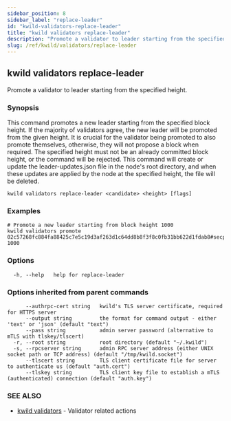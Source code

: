 ```yaml
---
sidebar_position: 8
sidebar_label: "replace-leader"
id: "kwild-validators-replace-leader"
title: "kwild validators replace-leader"
description: "Promote a validator to leader starting from the specified height."
slug: /ref/kwild/validators/replace-leader
---
```


## kwild validators replace-leader

Promote a validator to leader starting from the specified height.

### Synopsis

This command promotes a new leader starting from the specified block height. If the majority of validators agree, the new leader will be promoted from the given height. It is crucial for the validator being promoted to also promote themselves, otherwise, they will not propose a block when required. The specified height must not be an already committed block height, or the command will be rejected. This command will create or update the leader-updates.json file in the node's root directory, and when these updates are applied by the node at the specified height, the file will be deleted.

```
kwild validators replace-leader <candidate> <height> [flags]
```

### Examples

```
# Promote a new leader starting from block height 1000
kwild validators promote 02c57268fc884fa88425c7e5c19d3af263d1c64dd8b8f3f8c0fb31bb622d1fdab8#secp256k1 1000
```

### Options

```
  -h, --help   help for replace-leader
```

### Options inherited from parent commands

```
      --authrpc-cert string   kwild's TLS server certificate, required for HTTPS server
      --output string         the format for command output - either 'text' or 'json' (default "text")
      --pass string           admin server password (alternative to mTLS with tlskey/tlscert)
  -r, --root string           root directory (default "~/.kwild")
  -s, --rpcserver string      admin RPC server address (either UNIX socket path or TCP address) (default "/tmp/kwild.socket")
      --tlscert string        TLS client certificate file for server to authenticate us (default "auth.cert")
      --tlskey string         TLS client key file to establish a mTLS (authenticated) connection (default "auth.key")
```

### SEE ALSO

* [kwild validators](/docs/ref/kwild/validators)	 - Validator related actions

